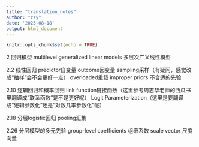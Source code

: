 ```yaml
---
title: "translation_notes"
author: "zzy"
date: '2023-08-18'
output: html_document
---
```


```r
knitr::opts_chunk$set(echo = TRUE)
```

2 回归模型
multilevel generalized linear models 多层次广义线性模型

2.2 线性回归
predictor自变量
outcome因变量
sampling采样（有疑问，感觉改成“抽样”会不会更好一点）
overloaded重载
improper priors 不合适的先验

2.10 逻辑回归和概率回归
link function链接函数（这里参考周志华老师的西瓜书里翻译成“联系函数”是不是更好呢）
Logit Parameterization（这里是要翻译成“逻辑参数化”还是“对数几率参数化”呢）

2.18 分层logistic回归
pooling汇集

2.26 分层模型的多元先验
group-level coefficients 组级系数
scale vector 尺度向量



